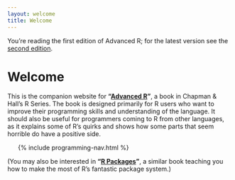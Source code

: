 ```yaml
---
layout: welcome
title: Welcome
---
```


<div class="alert alert-info">
You're reading the first edition of Advanced R; for the latest version see the <a href = "http://adv-r.had.co.nz/Introduction.html" class="alert-link">second edition</a>.</div>

# Welcome

This is the companion website for __"[Advanced R](http://amzn.com/1466586966?tag=devtools-20)"__, a book in Chapman & Hall's R Series. The book is designed primarily for R users who want to improve their programming skills and understanding of the language.  It should also be useful for programmers coming to R from other languages, as it explains some of R's quirks and shows how some parts that seem horrible do have a positive side.

<ul class="toc">
  {% include programming-nav.html %}
</ul>

(You may also be interested in __"[R Packages](http://r-pkgs.had.co.nz/)"__, a similar book teaching you how to make the most of R's fantastic package system.)
